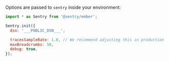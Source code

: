 Options are passed to `sentry` inside your environment:

```javascript
import * as Sentry from '@sentry/ember';

Sentry.init({
  dsn: '___PUBLIC_DSN___',

  tracesSampleRate: 1.0, // We recommend adjusting this in production
  maxBreadcrumbs: 50,
  debug: true,
});
```
